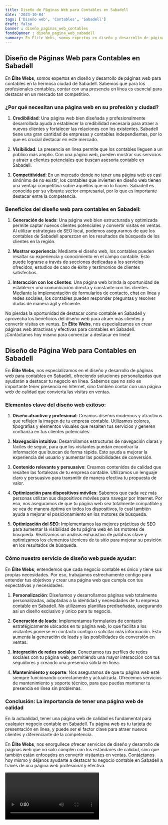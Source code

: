 ```yaml
---
title: Diseño de Páginas Web para Contables en Sabadell
date: '2023-10-04'
tags: ['Diseño web', 'Contables', 'Sabadell']
draft: false
banner : diseño_paginas_web_contables
fondoBanner : diseño_pagina_web_sabadell
summary: En Élite Webs, somos expertos en diseño y desarrollo de páginas web para contables en la hermosa ciudad de Sabadell. Sabemos que para los profesionales contables, contar con una presencia en línea es esencial para destacar en un mercado tan competitivo.
---
```


## Diseño de Páginas Web para Contables en Sabadell

En **Élite Webs**, somos expertos en diseño y desarrollo de páginas web para contables en la hermosa ciudad de Sabadell. Sabemos que para los profesionales contables, contar con una presencia en línea es esencial para destacar en un mercado tan competitivo.

### ¿Por qué necesitan una página web en su profesión y ciudad?

1. **Credibilidad**: Una página web bien diseñada y profesionalmente desarrollada ayuda a establecer la credibilidad necesaria para atraer a nuevos clientes y fortalecer las relaciones con los existentes. Sabadell tiene una gran cantidad de empresas y contables independientes, por lo que es crucial destacar en este mercado.

2. **Visibilidad**: La presencia en línea permite que los contables lleguen a un público más amplio. Con una página web, pueden mostrar sus servicios y atraer a clientes potenciales que buscan asesoría contable en Sabadell.

3. **Competitividad**: En un mercado donde no tener una página web es casi sinónimo de no existir, los contables que invierten en diseño web tienen una ventaja competitiva sobre aquellos que no lo hacen. Sabadell es conocida por su vibrante sector empresarial, por lo que es importante destacar entre la competencia.

### Beneficios del diseño web para contables en Sabadell:

1. **Generación de leads**: Una página web bien estructurada y optimizada permite captar nuevos clientes potenciales y convertir visitas en ventas. Al utilizar estrategias de SEO local, podemos asegurarnos de que los contables de Sabadell aparezcan en los resultados de búsqueda de los clientes en la región.

2. **Mostrar experiencia**: Mediante el diseño web, los contables pueden resaltar su experiencia y conocimiento en el campo contable. Esto puede lograrse a través de secciones dedicadas a los servicios ofrecidos, estudios de caso de éxito y testimonios de clientes satisfechos.

3. **Interacción con los clientes**: Una página web brinda la oportunidad de establecer una comunicación directa y constante con los clientes. Mediante la implementación de formularios de contacto, chat en línea y redes sociales, los contables pueden responder preguntas y resolver dudas de manera ágil y eficiente.

No pierdas la oportunidad de destacar como contable en Sabadell y aprovecha los beneficios del diseño web para atraer más clientes y convertir visitas en ventas. En **Élite Webs**, nos especializamos en crear páginas web atractivas y efectivas para contables en Sabadell. ¡Contáctanos hoy mismo para comenzar a destacar en línea!

<GifSeo />

<Cta />

## Diseño de Página Web para Contables en Sabadell

En **Élite Webs**, nos especializamos en el diseño y desarrollo de páginas web para contables en Sabadell, ofreciendo soluciones personalizadas que ayudarán a destacar tu negocio en línea. Sabemos que no solo es importante tener presencia en Internet, sino también contar con una página web de calidad que convierta las visitas en ventas. 

### Elementos clave del diseño web exitoso:

1. **Diseño atractivo y profesional**: Creamos diseños modernos y atractivos que reflejen la imagen de tu empresa contable. Utilizamos colores, tipografías y elementos visuales que resalten tus servicios y generen confianza en tus clientes potenciales.

2. **Navegación intuitiva**: Desarrollamos estructuras de navegación claras y fáciles de seguir, para que los visitantes puedan encontrar la información que buscan de forma rápida. Esto ayuda a mejorar la experiencia del usuario y aumentar las posibilidades de conversión.

3. **Contenido relevante y persuasivo**: Creamos contenidos de calidad que resalten las fortalezas de tu empresa contable. Utilizamos un lenguaje claro y persuasivo para transmitir de manera efectiva tu propuesta de valor.

4. **Optimización para dispositivos móviles**: Sabemos que cada vez más personas utilizan sus dispositivos móviles para navegar por Internet. Por eso, nos aseguramos de que tu página web sea totalmente compatible y se vea de manera óptima en todos los dispositivos, lo cual también ayuda a mejorar el posicionamiento en los motores de búsqueda.

5. **Optimización del SEO**: Implementamos las mejores prácticas de SEO para aumentar la visibilidad de tu página web en los motores de búsqueda. Realizamos un análisis exhaustivo de palabras clave y optimizamos los elementos técnicos de tu sitio para mejorar su posición en los resultados de búsqueda.

### Cómo nuestro servicio de diseño web puede ayudar:

En **Élite Webs**, entendemos que cada negocio contable es único y tiene sus propias necesidades. Por eso, trabajamos estrechamente contigo para entender tus objetivos y crear una página web que cumpla con tus expectativas y necesidades.

1. **Personalización**: Diseñamos y desarrollamos páginas web totalmente personalizadas, adaptadas a la identidad y necesidades de tu empresa contable en Sabadell. No utilizamos plantillas prediseñadas, asegurando así un diseño exclusivo y único para tu negocio.

2. **Generación de leads**: Implementamos formularios de contacto estratégicamente ubicados en tu página web, lo que facilita a los visitantes ponerse en contacto contigo o solicitar más información. Esto aumenta la generación de leads y las posibilidades de conversión en ventas.

3. **Integración de redes sociales**: Conectamos tus perfiles de redes sociales con tu página web, permitiendo una mayor interacción con tus seguidores y creando una presencia sólida en línea.

4. **Mantenimiento y soporte**: Nos aseguramos de que tu página web esté siempre funcionando correctamente y actualizada. Ofrecemos servicios de mantenimiento y soporte técnico, para que puedas mantener tu presencia en línea sin problemas.

### Conclusión: La importancia de tener una página web de calidad

En la actualidad, tener una página web de calidad es fundamental para cualquier negocio contable en Sabadell. Tu página web es tu tarjeta de presentación en línea, y puede ser el factor clave para atraer nuevos clientes y diferenciarte de la competencia.

En **Élite Webs**, nos enorgullece ofrecer servicios de diseño y desarrollo de páginas web que no solo cumplen con los estándares de calidad, sino que también están enfocados en convertir visitantes en ventas. Contáctanos hoy mismo y déjanos ayudarte a destacar tu negocio contable en Sabadell a través de una página web profesional y efectiva.

<Video />

<CtaBot job='Contables' city='Sabadell'/>

<Gmaps query='Sabadell+españa+maps' />